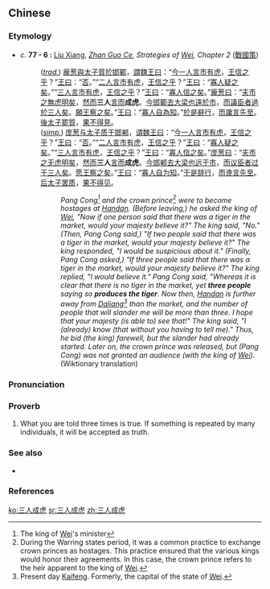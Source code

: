 ==Chinese==
{{zh-forms}}
{{wikipedia|Three men make a tiger}}

===Etymology===
* ''c.'' '''77 {{B.C.E.}} - 6 {{B.C.E.}}:''' [[w:Liu Xiang (author)|Liu Xiang]], ''[[w:Zhan Guo Ce|Zhan Guo Ce]], Strategies of [[w:Wei (state)|Wei]], Chapter 2'' ([[:zh:s:戰國策|戰國策]])
*: (''[[Traditional Chinese|trad.]]'') [[龐葱]][[與]][[太子]][[質]][[於]][[邯鄲]]，[[謂]][[魏]][[王]][[曰]]：“[[今]][[一]][[人]][[言]][[市]][[有]][[虎]]，[[王]][[信]][[之]][[乎]]？”[[王]][[曰]]：“[[否]]。”“[[二]][[人]][[言]][[市]][[有]][[虎]]，[[王]][[信]][[之]][[乎]]？”[[王]][[曰]]：“[[寡人]][[疑]][[之]][[矣]]。”“[[三]][[人]][[言]][[市]][[有]][[虎]]，[[王]][[信]][[之]][[乎]]？”[[王]][[曰]]：“[[寡人]][[信]][[之]][[矣]]。”[[龐葱]][[曰]]：“[[夫]][[市]][[之]][[無]][[虎]][[明]][[矣]]，[[然而]]'''三人'''[[言]][[而]]'''成虎'''。[[今]][[邯鄲]][[去]][[大梁]][[也]][[遠]][[於]][[市]]，[[而]][[議]][[臣]][[者]][[過]][[於]][[三]][[人]][[矣]]。[[願]][[王]][[察]][[之]][[矣]]。”[[王]][[曰]]：“[[寡人]][[自]][[為]][[知]]。”[[於是]][[辭行]]，[[而]][[讒言]][[先]][[至]]。[[後]][[太子]][[罷]][[質]]，[[果]][[不得]][[見]]。
*: (''[[Simplified Chinese|simp.]]'') [[庞葱]][[与]][[太子]][[质]][[于]][[邯郸]]，[[谓]][[魏]][[王]][[曰]]：“[[今]][[一]][[人]][[言]][[市]][[有]][[虎]]，[[王]][[信]][[之]][[乎]]？”[[王]][[曰]]：“[[否]]。”“[[二]][[人]][[言]][[市]][[有]][[虎]]，[[王]][[信]][[之]][[乎]]？”[[王]][[曰]]：“[[寡人]][[疑]][[之]][[矣]]。”“[[三]][[人]][[言]][[市]][[有]][[虎]]，[[王]][[信]][[之]][[乎]]？”[[王]][[曰]]：“[[寡人]][[信]][[之]][[矣]]。”[[庞葱]][[曰]]：“[[夫]][[市]][[之]][[无]][[虎]][[明]][[矣]]，[[然而]]'''三人'''[[言]][[而]]'''成虎'''。[[今]][[邯郸]][[去]][[大梁]][[也]][[远]][[于]][[市]]，[[而]][[议]][[臣]][[者]][[过于]][[三]][[人]][[矣]]。[[愿]][[王]][[察]][[之]][[矣]]。”[[王]][[曰]]：“[[寡人]][[自]][[为]][[知]]。”[[于是]][[辞行]]，[[而]][[谗言]][[先]][[至]]。[[后]][[太子]][[罢]][[质]]，[[果]][[不得]][[见]]。
*:: ''Pang Cong<ref>The king of [[w:Wei (state)|Wei]]'s minister</ref> and the crown prince<ref>During the Warring states period, it was a common practice to exchange crown princes as hostages. This practice ensured that the various kings would honor their agreements. In this case, the crown prince refers to the heir apparent to the king of [[w:Wei (state)|Wei]].</ref> were to become hostages at [[w:Handan|Handan]]. (Before leaving,) he asked the king of [[w:Wei (state)|Wei]], "Now if one person said that there was a tiger in the market, would your majesty believe it?" The king said, "No." (Then, Pang Cong said,) "If two people said that there was a tiger in the market, would your majesty believe it?" The king responded, "I would be suspicious about it." (Finally, Pang Cong asked,) "If three people said that there was a tiger in the market, would your majesty believe it?" The king replied, "I would believe it." Pang Cong said, "Whereas it is clear that there is no tiger in the market, yet '''three people''' saying so '''produces the tiger'''. Now then, [[w:Handan|Handan]] is further away from [[w:Daliang|Daliang]]<ref>Present day [[w:Kaifeng|Kaifeng]]. Formerly, the capital of the state of [[w:Wei (state)|Wei]].</ref> than the market, and the number of people that will slander me will be more than three. I hope that your majesty (is able to) see that!" The king said, "I (already) know (that without you having to tell me)." Thus, he bid (the king) farewell, but the slander had already started. Later on, the crown prince was released, but (Pang Cong) was not granted an audience (with the king of [[w:Wei (state)|Wei]]).'' (Wiktionary translation)

===Pronunciation===
{{zh-pron
|m=sānrénchénghǔ
|c=saam1 jan4 sing4 fu2
|cat=prov
}}

===Proverb===
{{zh-proverb}}

# What you are told three times is true. If something is repeated by many individuals, it will be accepted as truth.

===See also===
* {{l|en|argumentum ad nauseam}}

===References===
<references />

[[ko:三人成虎]]
[[sr:三人成虎]]
[[zh:三人成虎]]